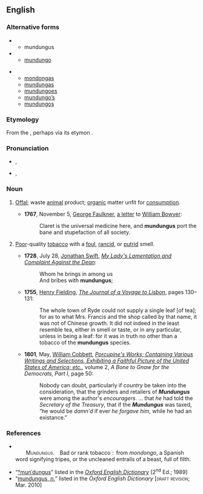 ==English==

===Alternative forms===
{{rel-top|Variant spellings}}
* {{qualifier|remodeled to resemble a singular noun of the [[Appendix:Latin second declension|Latin second declension]]}}
** mundungus {{defdate|17th century onward}}
* {{qualifier|with an ending resembling its Spanish etymon}}
** [[mundungo]] {{defdate|17th–20th centuries}}
{{rel-mid}}
* {{qualifier|''[[plurale tantum|pluralia tantum]]'', with implied singular senses}}
** [[mondongas]] {{defdate|17th century}}
** [[mundungas]] {{defdate|17th century}}
** [[mundungoes]] {{defdate|17th century}}
** [[mundungo's|mundungo’s]] {{defdate|17th century}}
** [[mundungos]] {{defdate|17th century}}
{{rel-bottom}}

===Etymology===
From the {{etyl|es|en}} {{m|es|mondongo||tripe, entrails}}, perhaps via its {{etyl|en|-}} etymon {{m|en|mondongo}}.

===Pronunciation===
* {{a|RP}} {{enPR|mŭndŭngʹgəs}}, {{IPA|/mʌnˈdʌŋɡəs/|lang=en}}
* {{a|US}} {{enPR|mən'dəngʹgəs}}, {{IPA|/ˌmənˈdəŋɡəs/|lang=en}}

===Noun===
{{en-noun|-}}

# {{lb|en|obsolete}} [[offal|Offal]]; waste [[animal]] product; [[organic]] matter unfit for [[consumption]].
#* '''1767''', November 5, [[w:George Faulkner|George Faulkner]], [http://books.google.co.uk/books?id=D3rPAAAAMAAJ&pg=PA466 a letter] to [[w:William Bowyer (1663–1737)|William Bowyer]]:
#*: Claret is the universal medicine here, and '''mundungus''' port the bane and stupefaction of all society.
# {{lb|en|archaic}} [[poor|Poor]]-quality [[tobacco]] with a [[foul]], [[rancid]], or [[putrid]] smell.
#* '''1728''', July 28, [[w:Jonathan Swift|Jonathan Swift]], [http://books.google.co.uk/books?id=cloOAAAAQAAJ&pg=PA75 ''My Lady's Lamentation and Complaint Against the Dean'']:
#*: Whom he brings in among us<br>And bribes with '''mundungus''';
#* '''1755''', [[w:Henry Fielding|Henry Fielding]], [http://books.google.co.uk/books?id=yE0JAAAAQAAJ&pg=PA131 ''The Journal of a Voyage to Lisbon''], pages 130–131:
#*: The whole town of Ryde could not supply a single leaf [of tea]; for as to what Mrs. Francis and the shop called by that name, it was not of Chinese growth. It did not indeed in the least resemble tea, either in smell or taste, or in any particular, unless in being a leaf: for it was in truth no other than a tobacco of the '''mundungus''' species.
#* '''1801''', May, [[w:William Cobbett|William Cobbett]], [http://books.google.co.uk/books?id=OrUTAAAAYAAJ&pg=PA50 ''Porcupine's Works; Containing Various Writings and Selections, Exhibiting a Faithful Picture of the United States of America; etc.''], volume 2, ''A Bone to Gnaw for the Democrats, Part I'', page 50:
#*: Nobody can doubt, particularly if ''country'' be taken into the consideration, that the grinders and retailers of '''''Mundungus''''' were among the author's ''encouragers''. … that ''he'' had told the ''Secretary of the Treasury'', that if the '''''Mundungus''''' was taxed, “he would be ''damn'd'' if ever ''he forgave him'', while he had an existance.”

===References===
* {{R:1811 Vulgar Tongue}}<br/>  <span style="font-variant:small-caps">Mundungus.</span> Bad or rank tobacco : from ''mondongo'', a Spanish word signifying tripes, or the uncleaned entrails of a beast, full of filth.
* “<span class="plainlinks">[http://ed2.oed.com/cgi/display/00153633 †munˈdungus]</span>” listed in the ''[[w:Oxford English Dictionary|Oxford English Dictionary]]'' [2<sup>nd</sup> Ed.; 1989]
* “<span class="plainlinks">[http://dictionary.oed.com/cgi/entry/00318586 mundungus, ''n.'']</span>” listed in the ''Oxford English Dictionary'' [<span style="font-variant:small-caps">draft revision</span>; Mar. 2010]